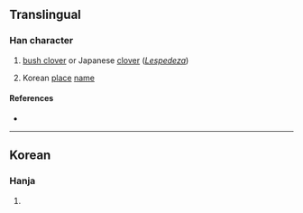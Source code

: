{{character info/new}}
==Translingual==

===Han character===
{{Han char|rn=75|rad=木|as=12|sn=16|four=|canj=DNGG|ids=⿰木⿱丑⿰丑丑}}

# {{label|ko|Korean}} [[bush clover]] or Japanese [[clover]] (''[[Lespedeza]]'')
# Korean [[place]] [[name]]

====References====
* {{Han ref|kx=0555.311|dj=0945.140|hdz=21297.011|uh=6A7B|ud=27259}}

----

==Korean==

===Hanja===
{{ko-hanja|hangeul=추|rv=chu|mr=ch'u|y=chwu|eumhun=}}

# {{defn|lang=ko|sort=木12}}